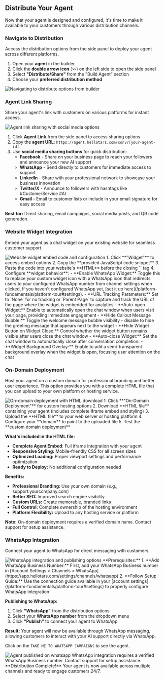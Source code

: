 ## Distribute Your Agent

Now that your agent is designed and configured, it's time to make it available to your customers through various distribution channels.

### <Icon icon="share" size="30" /> Navigate to Distribution

Access the distribution options from the side panel to deploy your agent across different platforms.

1. Open your **agent** in the builder
2. Click the **double arrow icon** (`>>`) on the left side to open the side panel
3. Select **"Distribute/Share"** from the "Build Agent" section
4. Choose your **preferred distribution method**

<Frame>
  <img src="/images/quickstart/distribute/step-1-navigate-to-distribute.gif" alt="Navigating to distribute options from builder" />
</Frame>

### <Icon icon="link" size="30" /> Agent Link Sharing

Share your agent's link with customers on various platforms for instant access.
<Frame>
  <img src="/images/quickstart/distribute/step-2-agent-link-share.png" alt="Agent link sharing with social media options" />
</Frame>

1. Click **Agent Link** from the side panel to access sharing options
2. Copy the **agent URL**: `https://agent.hellotars.com/conv/[your-agent-id]`
3. Use **social media sharing buttons** for quick distribution:
   - **Facebook** - Share on your business page to reach your followers and announce your new AI support
   - **WhatsApp** - Send directly to customers for immediate access to support
   - **LinkedIn** - Share with your professional network to showcase your business innovation
   - **Twitter/X** - Announce to followers with hashtags like #CustomerService #AI
   - **Gmail** - Email to customer lists or include in your email signature for easy access

**Best for:** Direct sharing, email campaigns, social media posts, and QR code generation.

### <Icon icon="code" size="30" /> Website Widget Integration

Embed your agent as a chat widget on your existing website for seamless customer support.
<Frame>
  <img src="/images/quickstart/distribute/step-3-widget-deploy.png" alt="Website widget embed code and configuration" />
</Frame>
1. Click **"Widget"** to access embed options
2. Copy the **provided JavaScript code snippet**
3. Paste the code into your website's **HTML** before the closing `</body>` tag
4. Configure **widget behavior**:
   - **Enable WhatsApp Widget:** Toggle this to replace your custom widget icon with a WhatsApp icon that redirects users to your configured WhatsApp number from channel settings when clicked. If you haven't configured WhatsApp yet, [set it up here](/platform-fundamentals/platform-tour#settings).
   - **URL Tracking Parameters:** Set to `None` for no tracking or `Parent Page` to capture and track the URL of the page where the widget is embedded for analytics
   - **Auto-open Widget:** Enable to automatically open the chat window when users visit your page, providing immediate engagement
   - **Hide Callout Message Bubble:** Toggle the welcome message bubble visibility - disable to hide the greeting message that appears next to the widget
   - **Hide Widget Button on Widget Close:** Control whether the widget button remains visible after users close the chat window
   - **Auto-close Widget:** Set the chat window to automatically close after conversation completion.
   - **Widget Background Overlay:** Enable to add a semi-transparent background overlay when the widget is open, focusing user attention on the chat


### <Icon icon="globe" size="30" /> On-Domain Deployment

Host your agent on a custom domain for professional branding and better user experience. This option provides you with a complete HTML file that you can upload to your own platform or hosting service.
<Frame>
  <img src="/images/quickstart/distribute/step-4-on-domain-deploy.png" alt="On-domain deployment with HTML download" />
</Frame>
1. Click **"On-Domain Deployment"** for custom hosting options
2. Download **HTML file** containing your agent (includes complete iframe embed and styling)
3. Upload the **HTML file** to your web server or hosting platform
4. Configure your **domain** to point to the uploaded file
5. Test the **custom domain deployment**

**What's included in the HTML file:**
- **Complete Agent Embed:** Full iframe integration with your agent
- **Responsive Styling:** Mobile-friendly CSS for all screen sizes
- **Optimized Loading:** Proper viewport settings and performance optimization
- **Ready to Deploy:** No additional configuration needed

**Benefits:**
- **Professional Branding:** Use your own domain (e.g., support.yourcompany.com)
- **Better SEO:** Improved search engine visibility
- **Custom URLs:** Create memorable, branded links
- **Full Control:** Complete ownership of the hosting environment
- **Platform Flexibility:** Upload to any hosting service or platform

**Note:** On-domain deployment requires a verified domain name. Contact support for setup assistance.

### <Icon icon="whatsapp" size="30" /> WhatsApp Integration

Connect your agent to WhatsApp for direct messaging with customers.

<Frame>
  <img src="/images/quickstart/distribute/step-5-publish-on-whatsapp.png" alt="WhatsApp integration and publishing options" />
</Frame>
**Prerequisites:**
1. **Add WhatsApp Business Number:**
 First, add your WhatsApp Business number in [Account Settings > Channels > WhatsApp](https://app.hellotars.com/settings/channels/whatsapp)
2. **Follow Setup Guide:** 
Use the connection guide available in your [account settings](/platform-fundamentals/platform-tour#settings) to properly configure WhatsApp integration

**Publishing to WhatsApp:**
1. Click **"WhatsApp"** from the distribution options
2. Select your **WhatsApp number** from the dropdown menu
3. Click **"Publish"** to connect your agent to WhatsApp

**Result:** Your agent will now be available through WhatsApp messaging, allowing customers to interact with your AI support directly via WhatsApp.

Click on the `TAKE ME TO WHATSAPP CAMPAIGNS` to see the agent.
<Frame>
  <img src="/images/quickstart/distribute/whatsapp-published.png" alt="Agent published on whatsapp" />
</Frame>
<Note>
  WhatsApp integration requires a verified WhatsApp Business number. Contact support for setup assistance.
</Note>

<Check>
  **Distribution Complete!** Your agent is now available across multiple channels and ready to engage customers 24/7.
</Check>

